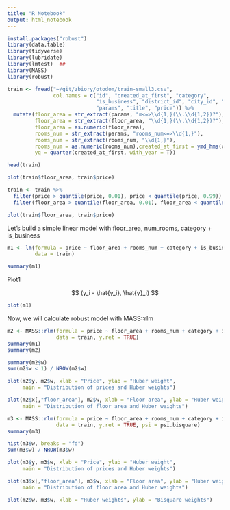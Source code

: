 ```yaml
---
title: "R Notebook"
output: html_notebook
---
```


```r
install.packages("robust")
library(data.table)
library(tidyverse)
library(lubridate)
library(lmtest)  ## 
library(MASS)
library(robust)
```

```r
train <- fread("~/git/zbiory/otodom/train-small3.csv", 
               col.names = c("id", "created_at_first", "category",
                             "is_business", "district_id", "city_id", "region_id", 
                             "params", "title", "price")) %>%
  mutate(floor_area = str_extract(params, "m<=>\\d{1,}(\\.\\d{1,2})?"),
         floor_area = str_extract(floor_area, "\\d{1,}(\\.\\d{1,2})?"),
         floor_area = as.numeric(floor_area),
         rooms_num = str_extract(params, "rooms_num<=>\\d{1,}"),
         rooms_num = str_extract(rooms_num, "\\d{1,}"),
         rooms_num = as.numeric(rooms_num),created_at_first = ymd_hms(created_at_first),
         yq = quarter(created_at_first, with_year = T))

head(train)
```

```r
plot(train$floor_area, train$price)
```

```r
train <- train %>%
  filter(price > quantile(price, 0.01), price < quantile(price, 0.99)) %>%
  filter(floor_area > quantile(floor_area, 0.01), floor_area < quantile(floor_area, 0.99))
```

```r
plot(train$floor_area, train$price)
```

Let's build a simple linear model with floor_area, num_rooms, category + is_business

```r
m1 <- lm(formula = price ~ floor_area + rooms_num + category + is_business, 
         data = train)

summary(m1)
```

Plot1 

$$
(y_i - \hat{y_i}, \hat{y}_i)
$$

```r
plot(m1)
```


Now, we will calculate robust model with MASS::rlm

```r
m2 <- MASS::rlm(formula = price ~ floor_area + rooms_num + category + is_business, 
                data = train, y.ret = TRUE)
summary(m1)
summary(m2)
```

```r
summary(m2$w)
sum(m2$w < 1) / NROW(m2$w)
```

```r
plot(m2$y, m2$w, xlab = "Price", ylab = "Huber weight", 
     main = "Distribution of prices and Huber weights")

plot(m2$x[,"floor_area"], m2$w, xlab = "Floor area", ylab = "Huber weight", 
     main = "Distribution of floor area and Huber weights")
```

```r
m3 <- MASS::rlm(formula = price ~ floor_area + rooms_num + category + is_business, 
                data = train, y.ret = TRUE, psi = psi.bisquare)
summary(m3)
```


```r
hist(m3$w, breaks = "fd")
sum(m3$w) / NROW(m3$w)
```

```r
plot(m3$y, m3$w, xlab = "Price", ylab = "Huber weight", 
     main = "Distribution of prices and Huber weights")

plot(m3$x[,"floor_area"], m3$w, xlab = "Floor area", ylab = "Huber weight", 
     main = "Distribution of floor area and Huber weights")
```

```r
plot(m2$w, m3$w, xlab = "Huber weights", ylab = "Bisquare weights")
```

